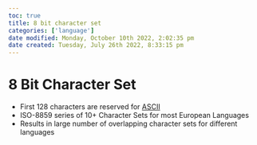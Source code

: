 ```yaml
---
toc: true
title: 8 bit character set
categories: ['language']
date modified: Monday, October 10th 2022, 2:02:35 pm
date created: Tuesday, July 26th 2022, 8:33:15 pm
---
```


# 8 Bit Character Set
- First 128 characters are reserved for [ASCII](ASCII.qmd)
- ISO-8859 series of 10+ Character Sets for most European Languages
- Results in large number of overlapping character sets for different languages



